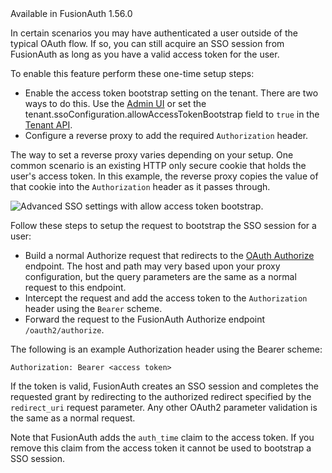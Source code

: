 ---
---

<Aside type="version">Available in FusionAuth 1.56.0</Aside>

In certain scenarios you may have authenticated a user outside of the typical OAuth flow. If so, you can still acquire an SSO session from FusionAuth as long as you have a valid access token for the user.

To enable this feature perform these one-time setup steps:

* Enable the access token bootstrap setting on the tenant. There are two ways to do this. Use the [Admin UI](/docs/get-started/core-concepts/tenants#oauth) or set the <InlineField>tenant.ssoConfiguration.allowAccessTokenBootstrap</InlineField> field to `true` in the [Tenant API](/docs/apis/tenants).
* Configure a reverse proxy to add the required `Authorization` header.

The way to set a reverse proxy varies depending on your setup. One common scenario is an existing HTTP only secure cookie that holds the user's access token. In this example, the reverse proxy copies the value of that cookie into the `Authorization` header as it passes through.

![Advanced SSO settings with allow access token bootstrap.](/img/docs/lifecycle/authenticate-users/oauth-access-token-bootstrap.png)

Follow these steps to setup the request to bootstrap the SSO session for a user:

* Build a normal Authorize request that redirects to the [OAuth Authorize](/docs/lifecycle/authenticate-users/oauth/endpoints#authorize) endpoint. The host and path may very based upon your proxy configuration, but the query parameters are the same as a normal request to this endpoint.
* Intercept the request and add the access token to the `Authorization` header using the `Bearer` scheme.
* Forward the request to the FusionAuth Authorize endpoint `/oauth2/authorize`.

The following is an example Authorization header using the Bearer scheme:

```
Authorization: Bearer <access token>
```

If the token is valid, FusionAuth creates an SSO session and completes the requested grant by redirecting to the authorized redirect specified by the `redirect_uri` request parameter. Any other OAuth2 parameter validation is the same as a normal request.

Note that FusionAuth adds the `auth_time` claim to the access token. If you remove this claim from the access token it cannot be used to bootstrap a SSO session.

